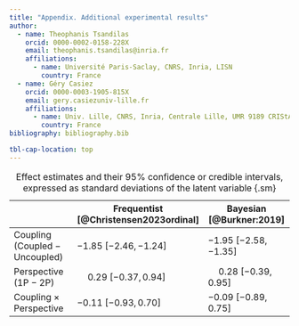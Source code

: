 ```yaml
---
title: "Appendix. Additional experimental results"
author: 
  - name: Theophanis Tsandilas
    orcid: 0000-0002-0158-228X
    email: theophanis.tsandilas@inria.fr
    affiliations:
      - name: Université Paris-Saclay, CNRS, Inria, LISN
        country: France
  - name: Géry Casiez
    orcid: 0000-0003-1905-815X
    email: gery.casiezuniv-lille.fr
    affiliations:
      - name: Univ. Lille, CNRS, Inria, Centrale Lille, UMR 9189 CRIStAL
        country: France
bibliography: bibliography.bib

tbl-cap-location: top
---
```


| | Frequentist [@Christensen2023ordinal] | Bayesian [@Burkner:2019] |
|-----|-----|-----|
| Coupling (Coupled $-$ Uncoupled) | $-1.85$ $[-2.46, -1.24]$ | $-1.95$ $[-2.58, -1.35]$  |
| Perspective (1P $-$ 2P) |  $\quad 0.29$ $[-0.37, 0.94]$  | $\quad 0.28$ $[-0.39, 0.95]$ |
| Coupling $\times$ Perspective | $-0.11$ $[-0.93, 0.70]$| $-0.09$ $[-0.89, 0.75]$ |
: Effect estimates and their $95\%$ confidence or credible intervals, expressed as standard deviations of the latent variable {.sm}
